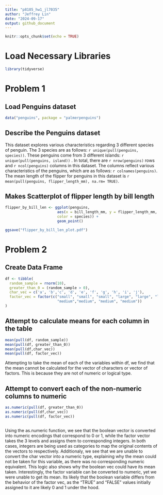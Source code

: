 ```yaml
---
title: "p8105_hw1_jl7035"
author: "Jeffrey Lin"
date: "2024-09-17"
output: github_document
---
```


```r
knitr::opts_chunk$set(echo = TRUE)
```

# Load Necessary Libraries
```r
library(tidyverse)
```


# Problem 1

## Load Penguins dataset
```r
data("penguins", package = "palmerpenguins")

```

## Describe the Penguins dataset

This dataset explores various characteristics regarding 3 different species
of penguin. The 3 species are as follows: `r unique(pull(penguins, species))`. 
These penguins come from 3 different islands: `r unique(pull(penguins, island))`
. In total, there are `r nrow(penguins)` rows and `r ncol(penguins)` columns in 
this dataset. The columns reflect various characteristics of the penguins, which 
are as follows: `r colnames(penguins)`. The mean length of the flipper for 
penguins in this dataset is `r mean(pull(penguins, flipper_length_mm), na.rm= TRUE)`. 


## Makes Scatterplot of flipper length by bill length 

```r
flipper_by_bill_len <- ggplot(penguins, 
                        aes(x = bill_length_mm, y = flipper_length_mm, 
                        color = species)) + 
                        geom_point()

ggsave("flipper_by_bill_len_plot.pdf")
```


# Problem 2


## Create Data Frame
```r
df <- tibble(
  random_sample = rnorm(10),
  greater_than_0 = (random_sample > 0),
  char_vec = c('a', 'b','c', 'd', 'e', 'f', 'g', 'h', 'i', 'j'),
  factor_vec = factor(c("small", "small", "small", "large", "large", "large",
                        "medium","medium", "medium", "medium"))
)

```

## Attempt to calculate means for each column in the table
```r
mean(pull(df, random_sample))
mean(pull(df, greater_than_0))
mean(pull(df,char_vec))
mean(pull(df, factor_vec))


```
Attempting to take the mean of each of the variables within df, we find that 
the mean cannot be calculated for the vector of characters or vector of factors.
This is because they are not of numeric or logical type.

## Attempt to convert each of the non-numeric columns to numeric
```r

as.numeric(pull(df, greater_than_0))
as.numeric(pull(df,char_vec))
as.numeric(pull(df, factor_vec))
            
```
Using the as.numeric function, we see that the boolean vector is converted into
numeric encodings that correspond to 0 or 1, while the factor vector 
takes the 3 levels and assigns them to corresponding integers. In both cases, 
integers are being used as categories to map the original contents of the 
vectors to respectively. Additionaly, we see that we are unable to convert 
the char vector into a numeric type, explaining why the mean could not be 
taken for this variable, as there was no corresponding numeric equivalent. This
logic also shows why the boolean vec could have its mean taken. Interestingly,
the factor variable can be converted to numeric, yet we were unable to get its
mean. Its likely that the boolean variable differs from the behavior of the 
factor vec, as the "TRUE" and "FALSE" values initially assigned to it are 
likely 0 and 1 under the hood.
